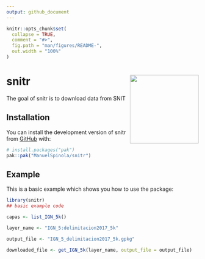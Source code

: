 ```yaml
---
output: github_document
---
```


<!-- README.md is generated from README.Rmd. Please edit that file -->

```r
knitr::opts_chunk$set(
  collapse = TRUE,
  comment = "#>",
  fig.path = "man/figures/README-",
  out.width = "100%"
)
```

# snitr <img align="right" width="180" src="man/figures/snitr_logo.png">

<!-- badges: start -->
<!-- badges: end -->

The goal of snitr is to download data from SNIT

## Installation

You can install the development version of snitr from [GitHub](https://github.com/) with:

``` r
# install.packages("pak")
pak::pak("ManuelSpinola/snitr")
```

## Example

This is a basic example which shows you how to use the package:

```r
library(snitr)
## basic example code
```


```r
capas <- list_IGN_5k()
```


```r
layer_name <- "IGN_5:delimitacion2017_5k"
```


```r
output_file <- "IGN_5_delimitacion2017_5k.gpkg"
```


```r
downloaded_file <- get_IGN_5k(layer_name, output_file = output_file)
```


